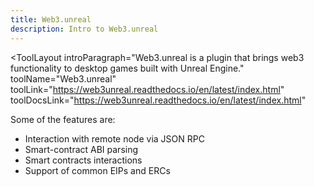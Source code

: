 ```yaml
---
title: Web3.unreal
description: Intro to Web3.unreal
---
```


<ToolLayout
    introParagraph="Web3.unreal is a plugin that brings web3 functionality to desktop games built with Unreal Engine."
    toolName="Web3.unreal"
    toolLink="https://web3unreal.readthedocs.io/en/latest/index.html"
    toolDocsLink="https://web3unreal.readthedocs.io/en/latest/index.html"
>

Some of the features are:
- Interaction with remote node via JSON RPC
- Smart-contract ABI parsing
- Smart contracts interactions 
- Support of common EIPs and ERCs


</ToolLayout>